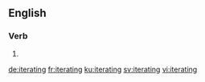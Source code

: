 
==English==

===Verb===
{{head|en|present participle}}

# {{present participle of|iterate|lang=en}}

[[de:iterating]]
[[fr:iterating]]
[[ku:iterating]]
[[sv:iterating]]
[[vi:iterating]]